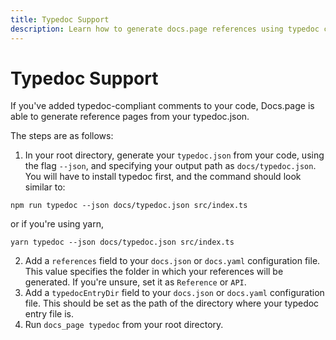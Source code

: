 ```yaml
---
title: Typedoc Support
description: Learn how to generate docs.page references using typedoc comments
---
```


# Typedoc Support

If you've added typedoc-compliant comments to your code, Docs.page is able to generate reference pages from your typedoc.json.

The steps are as follows:

1. In your root directory, generate your `typedoc.json` from your code, using the flag `--json`, and specifying your output path as `docs/typedoc.json`. You will have to install typedoc first, and the command should look similar to:

```
npm run typedoc --json docs/typedoc.json src/index.ts
```

or if you're using yarn,

```
yarn typedoc --json docs/typedoc.json src/index.ts
```

2. Add a `references` field to your `docs.json` or `docs.yaml` configuration file. This value specifies the folder in which your references will be generated. If you're unsure, set it as `Reference` or `API`.
3. Add a `typedocEntryDir` field to your `docs.json` or `docs.yaml` configuration file. This should be set as the path of the directory where your typedoc entry file is.
4. Run
   `docs_page typedoc`
   from your root directory.
